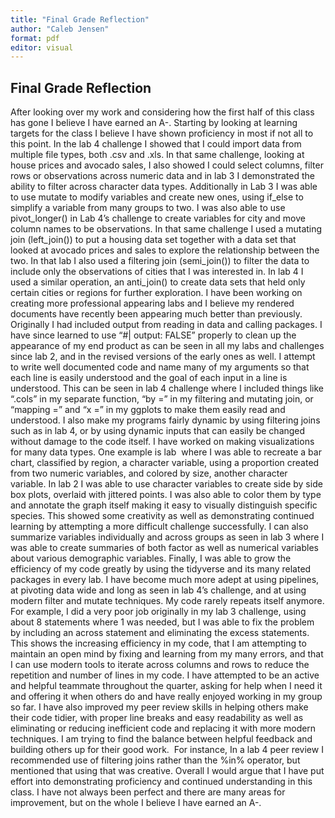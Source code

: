 ```yaml
---
title: "Final Grade Reflection"
author: "Caleb Jensen"
format: pdf
editor: visual
---
```


## Final Grade Reflection

After looking over my work and considering how the first half of this class has gone I believe I have earned an A-. Starting by looking at learning targets for the class I believe I have shown proficiency in most if not all to this point. In the lab 4 challenge I showed that I could import data from multiple file types, both .csv and .xls. In that same challenge, looking at house prices and avocado sales, I also showed I could select columns, filter rows or observations across numeric data and in lab 3 I demonstrated the ability to filter across character data types. Additionally in Lab 3 I was able to use mutate to modify variables and create new ones, using if_else to simplify a variable from many groups to two. I was also able to use pivot_longer() in Lab 4's challenge to create variables for city and move column names to be observations. In that same challenge I used a mutating join (left_join()) to put a housing data set together with a data set that looked at avocado prices and sales to explore the relationship between the two. In that lab I also used a filtering join (semi_join()) to filter the data to include only the observations of cities that I was interested in. In lab 4 I used a similar operation, an anti_join() to create data sets that held only certain cities or regions for further exploration. I have been working on creating more professional appearing labs and I believe my rendered documents have recently been appearing much better than previously. Originally I had included output from reading in data and calling packages. I have since learned to use "#\| output: FALSE" properly to clean up the appearance of my end product as can be seen in all my labs and challenges since lab 2, and in the revised versions of the early ones as well. I attempt to write well documented code and name many of my arguments so that each line is easily understood and the goal of each input in a line is understood. This can be seen in lab 4 challenge where I included things like ".cols" in my separate function, "by =" in my filtering and mutating join, or "mapping =" and "x =" in my ggplots to make them easily read and understood. I also make my programs fairly dynamic by using filtering joins such as in lab 4, or by using dynamic inputs that can easily be changed without damage to the code itself. I have worked on making visualizations for many data types. One example is lab  where I was able to recreate a bar chart, classified by region, a character variable, using a proportion created from two numeric variables, and colored by size, another character variable. In lab 2 I was able to use character variables to create side by side box plots, overlaid with jittered points. I was also able to color them by type and annotate the graph itself making it easy to visually distinguish specific species. This showed some creativity as well as demonstrating continued learning by attempting a more difficult challenge successfully. I can also summarize variables individually and across groups as seen in lab 3 where I was able to create summaries of both factor as well as numerical variables about various demographic variables. Finally, I was able to grow the efficiency of my code greatly by using the tidyverse and its many related packages in every lab. I have become much more adept at using pipelines, at pivoting data wide and long as seen in lab 4's challenge, and at using modern filter and mutate techniques. My code rarely repeats itself anymore. For example, I did a very poor job originally in my lab 3 challenge, using about 8 statements where 1 was needed, but I was able to fix the problem by including an across statement and eliminating the excess statements. This shows the increasing efficiency in my code, that I am attempting to maintain an open mind by fixing and learning from my many errors, and that I can use modern tools to iterate across columns and rows to reduce the repetition and number of lines in my code. I have attempted to be an active and helpful teammate throughout the quarter, asking for help when I need it and offering it when others do and have really enjoyed working in my group so far. I have also improved my peer review skills in helping others make their code tidier, with proper line breaks and easy readability as well as eliminating or reducing inefficient code and replacing it with more modern techniques. I am trying to find the balance between helpful feedback and building others up for their good work.  For instance, In a lab 4 peer review I recommended use of filtering joins rather than the %in% operator, but mentioned that using that was creative. Overall I would argue that I have put effort into demonstrating proficiency and continued understanding in this class. I have not always been perfect and there are many areas for improvement, but on the whole I believe I have earned an A-.
